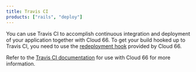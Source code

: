```yaml
---
title: Travis CI
products: ["rails", "deploy"]
---
```


You can use Travis CI to accomplish continuous integration and deployment of your application together with Cloud 66. To get your build hooked up to Travis CI, you need to use the [redeployment hook](/:product/:version?/deployment/redeployment-hook) provided by Cloud 66.

Refer to the [Travis CI documentation](https://docs.travis-ci.com/user/deployment/cloud66/) for use with Cloud 66 for more information.
